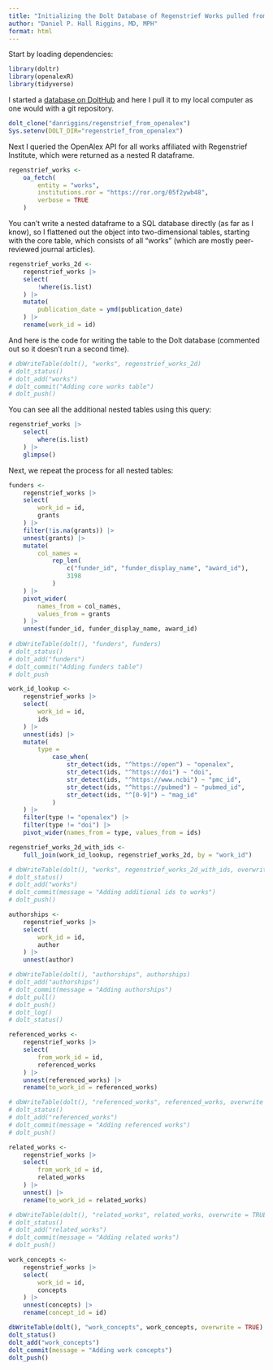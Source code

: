 ```yaml
---
title: "Initializing the Dolt Database of Regenstrief Works pulled from OpenAlex"
author: "Daniel P. Hall Riggins, MD, MPH"
format: html
---
```


Start by loading dependencies:

```r
library(doltr)
library(openalexR)
library(tidyverse)
```

I started a [database on DoltHub](https://www.dolthub.com/repositories/danriggins/regenstrief_from_openalex) and here I pull it to my local computer as one would with a git repository.

```r
dolt_clone("danriggins/regenstrief_from_openalex")
Sys.setenv(DOLT_DIR="regenstrief_from_openalex")
```

Next I queried the OpenAlex API for all works affiliated with Regenstrief Institute, which were returned as a nested R dataframe.

```r
regenstrief_works <-
    oa_fetch(
        entity = "works",
        institutions.ror = "https://ror.org/05f2ywb48",
        verbose = TRUE
    )
```

You can't write a nested dataframe to a SQL database directly (as far as I know), so I flattened out the object into two-dimensional tables, starting with the core table, which consists of all "works" (which are mostly peer-reviewed journal articles).

```r
regenstrief_works_2d <-
    regenstrief_works |> 
    select(
        !where(is.list)
    ) |> 
    mutate(
        publication_date = ymd(publication_date)
    ) |> 
    rename(work_id = id)
```

And here is the code for writing the table to the Dolt database (commented out so it doesn't run a second time). 

```r
# dbWriteTable(dolt(), "works", regenstrief_works_2d)
# dolt_status()
# dolt_add("works")
# dolt_commit("Adding core works table")
# dolt_push()
```

You can see all the additional nested tables using this query:

```r
regenstrief_works |> 
    select(
        where(is.list)
    ) |> 
    glimpse()
```

Next, we repeat the process for all nested tables:

```r
funders <-
    regenstrief_works |> 
    select(
        work_id = id,
        grants
    ) |> 
    filter(!is.na(grants)) |>
    unnest(grants) |> 
    mutate(
        col_names = 
            rep_len(
                c("funder_id", "funder_display_name", "award_id"), 
                3198
            )
    ) |>
    pivot_wider(
        names_from = col_names, 
        values_from = grants
    ) |>
    unnest(funder_id, funder_display_name, award_id) 
    
# dbWriteTable(dolt(), "funders", funders)
# dolt_status()
# dolt_add("funders")
# dolt_commit("Adding funders table")
# dolt_push

work_id_lookup <-
    regenstrief_works |> 
    select(
        work_id = id,
        ids
    ) |> 
    unnest(ids) |> 
    mutate(
        type = 
            case_when(
                str_detect(ids, "^https://open") ~ "openalex",
                str_detect(ids, "^https://doi") ~ "doi",
                str_detect(ids, "^https://www.ncbi") ~ "pmc_id",
                str_detect(ids, "^https://pubmed") ~ "pubmed_id",
                str_detect(ids, "^[0-9]") ~ "mag_id"
            )
    ) |> 
    filter(type != "openalex") |> 
    filter(type != "doi") |> 
    pivot_wider(names_from = type, values_from = ids)

regenstrief_works_2d_with_ids <-
    full_join(work_id_lookup, regenstrief_works_2d, by = "work_id")

# dbWriteTable(dolt(), "works", regenstrief_works_2d_with_ids, overwrite = TRUE)
# dolt_status()
# dolt_add("works")
# dolt_commit(message = "Adding additional ids to works")
# dolt_push()

authorships <-
    regenstrief_works |> 
    select(
        work_id = id,
        author
    ) |> 
    unnest(author)

# dbWriteTable(dolt(), "authorships", authorships)
# dolt_add("authorships")
# dolt_commit(message = "Adding authorships")
# dolt_pull()
# dolt_push()
# dolt_log()
# dolt_status()

referenced_works <-
    regenstrief_works |> 
    select(
        from_work_id = id,
        referenced_works
    ) |> 
    unnest(referenced_works) |> 
    rename(to_work_id = referenced_works)

# dbWriteTable(dolt(), "referenced_works", referenced_works, overwrite = TRUE)
# dolt_status()
# dolt_add("referenced_works")
# dolt_commit(message = "Adding referenced works")
# dolt_push()

related_works <-
    regenstrief_works |> 
    select(
        from_work_id = id,
        related_works
    ) |> 
    unnest() |> 
    rename(to_work_id = related_works)

# dbWriteTable(dolt(), "related_works", related_works, overwrite = TRUE)
# dolt_status()
# dolt_add("related_works")
# dolt_commit(message = "Adding related works")
# dolt_push()

work_concepts <-
    regenstrief_works |> 
    select(
        work_id = id,
        concepts
    ) |> 
    unnest(concepts) |> 
    rename(concept_id = id)

dbWriteTable(dolt(), "work_concepts", work_concepts, overwrite = TRUE)
dolt_status()
dolt_add("work_concepts")
dolt_commit(message = "Adding work concepts")
dolt_push()
```